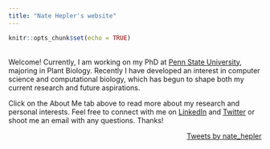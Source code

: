 ```yaml
---
title: "Nate Hepler's website"
---
```


```r
knitr::opts_chunk$set(echo = TRUE)
```
<br>
Welcome! Currently, I am working on my PhD at [Penn State University](https://www.huck.psu.edu/people/nathan-hepler), majoring in Plant Biology. Recently I have developed an interest in computer science and computational biology, which has begun to shape both my current research and future aspirations. 

Click on the About Me tab above to read more about my research and personal interests. Feel free to connect with me on [LinkedIn](https://www.linkedin.com/in/nathankhepler/) and [Twitter](https://twitter.com/nate_hepler) or shoot me an email with any questions. Thanks!

<div align="right"><a class="twitter-timeline" data-width="220" data-height="600" data-theme="dark" href="https://twitter.com/nate_hepler?ref_src=twsrc%5Etfw">Tweets by nate_hepler</a> <script async src="https://platform.twitter.com/widgets.js" charset="utf-8"></script>